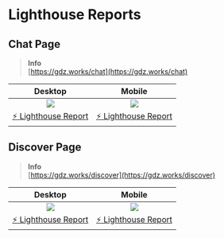 # Lighthouse Reports

## Chat Page

> **Info**\
> [https://gdz.works/chat](https://gdz.works/chat)

|                   Desktop                   |                   Mobile                   |
| :-----------------------------------------: | :----------------------------------------: |
|              ![][chat-desktop]              |              ![][chat-mobile]              |
| [⚡️ Lighthouse Report][chat-desktop-report] | [⚡️ Lighthouse Report][chat-mobile-report] |

## Discover Page

> **Info**\
> [https://gdz.works/discover](https://gdz.works/discover)

|                     Desktop                     |                     Mobile                     |
| :---------------------------------------------: | :--------------------------------------------: |
|              ![][discover-desktop]              |              ![][discover-mobile]              |
| [⚡️ Lighthouse Report][discover-desktop-report] | [⚡️ Lighthouse Report][discover-mobile-report] |

[chat-desktop]: https://raw.githubusercontent.com/lobehub/lobe-chat/lighthouse/lighthouse/chat/desktop/pagespeed.svg
[chat-desktop-report]: https://lobehub.github.io/lobe-chat/lighthouse/chat/desktop/lobechat_com_chat.html
[chat-mobile]: https://raw.githubusercontent.com/lobehub/lobe-chat/lighthouse/lighthouse/chat/mobile/pagespeed.svg
[chat-mobile-report]: https://lobehub.github.io/lobe-chat/lighthouse/chat/mobile/lobechat_com_chat.html
[discover-desktop]: https://raw.githubusercontent.com/lobehub/lobe-chat/lighthouse/lighthouse/discover/desktop/pagespeed.svg
[discover-desktop-report]: https://lobehub.github.io/lobe-chat/lighthouse/discover/desktop/lobechat_com_discover.html
[discover-mobile]: https://raw.githubusercontent.com/lobehub/lobe-chat/lighthouse/lighthouse/discover/mobile/pagespeed.svg
[discover-mobile-report]: https://lobehub.github.io/lobe-chat/lighthouse/discover/mobile/lobechat_com_discover.html
